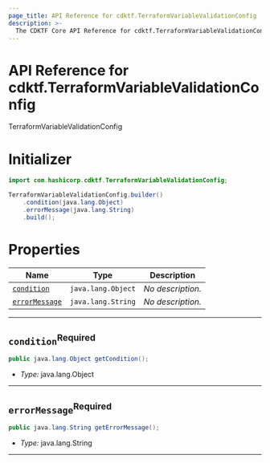 ```yaml
---
page_title: API Reference for cdktf.TerraformVariableValidationConfig
description: >-
  The CDKTF Core API Reference for cdktf.TerraformVariableValidationConfig.
---
```


<!-- This file is generated through yarn generate-docs -->

# API Reference for cdktf.TerraformVariableValidationConfig

   TerraformVariableValidationConfig <a name="TerraformVariableValidationConfig" id="cdktf.TerraformVariableValidationConfig"></a>
  
  # Initializer <a name="Initializer" id="cdktf.TerraformVariableValidationConfig.Initializer"></a>
  
  ```java
  import com.hashicorp.cdktf.TerraformVariableValidationConfig;
  
  TerraformVariableValidationConfig.builder()
      .condition(java.lang.Object)
      .errorMessage(java.lang.String)
      .build();
  ```
  
  # Properties <a name="Properties" id="Properties"></a>
  
  | **Name** | **Type** | **Description** |
  | --- | --- | --- |
  | <code><a href="#cdktf.TerraformVariableValidationConfig.property.condition">condition</a></code> | <code>java.lang.Object</code> | *No description.* |
  | <code><a href="#cdktf.TerraformVariableValidationConfig.property.errorMessage">errorMessage</a></code> | <code>java.lang.String</code> | *No description.* |
  
  ---
  
  ## `condition`<sup>Required</sup> <a name="condition" id="cdktf.TerraformVariableValidationConfig.property.condition"></a>
  
  ```java
  public java.lang.Object getCondition();
  ```
  
  - *Type:* java.lang.Object
  
  ---
  
  ## `errorMessage`<sup>Required</sup> <a name="errorMessage" id="cdktf.TerraformVariableValidationConfig.property.errorMessage"></a>
  
  ```java
  public java.lang.String getErrorMessage();
  ```
  
  - *Type:* java.lang.String
  
  ---
  
